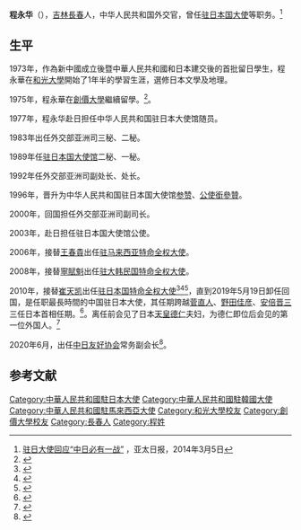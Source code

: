 {{Infobox officeholder
| 图像        = 
| 图像说明    = 
| 职务1       = [[中国驻日本大使列表|中华人民共和国驻日本大使]]
| 就任日期1   = 2010年3月
| 卸任日期1   = 2019年5月
| 前任1       = [[崔天凯|崔天凯]]
| 继任1       = [[孔铉佑|孔铉佑]]
| 职务2       = [[中国驻韩国/朝鲜大使列表|中华人民共和国驻韓國大使]]
| 就任日期2   = 2008年10月
| 卸任日期2   = 2010年3月
| 前任2       = [[宁赋魁|宁赋魁]]
| 继任2       = [[张鑫森|张鑫森]]
| 职务3       = [[中国驻马来西亚大使列表|中华人民共和国驻马来西亚大使]]
| 就任日期3   = 2006年8月
| 卸任日期3   = 2008年8月
| 前任3       = [[王春贵|王春贵]]
| 继任3       = [[刘健_(外交家)|刘健]]
| 姓名        = 程永华
| 原名        = 
| 出生日期    = {{birth year and age|1954|09}}
| 出生地点    = {{PRC}}吉林省长春市
| 逝世日期    = <!-- {{death date and age|}}（死亡在前，出生在后）{{death year and age| }} -->
| 逝世地点    = 
| 政党        = {{CPC}}
| 父母        = 
| 配偶        = <!--{{marriage|姓名|}} -->
| 子女        = 1
| 亲属        = 
| 信仰        = 
| 母校        = [[和光大學|和光大學]]<br>[[創價大學|創價大學]]
| 网站        = 
| 签名        = 
| 脚注        = 
}}
'''程永华'''（{{bd|1954年|9月||catIdx=Cheng程永华}}），[[吉林省|吉林]][[长春市|長春]]人，中华人民共和国外交官，曾任[[中华人民共和国驻日本国大使|驻日本国大使]]等职务。<ref>[http://www.apdnews.com/news/73625.html 驻日大使回应“中日必有一战”] {{webarchive|url=https://web.archive.org/web/20140305123147/http://www.apdnews.com/news/73625.html |date=2014-03-05 }}，亚太日报，2014年3月5日</ref>

==生平==
1973年，作為新中國成立後暨中華人民共和國和日本建交後的首批留日學生，程永華在[[和光大學|和光大學]]開始了1年半的學習生涯，選修日本文學及地理。

1975年，程永華在[[創價大學|創價大學]]繼續留學。<ref>{{cite web | url=http://china.huanqiu.com/News/fmprc/2015-04/6138569.html | title=駐日本大使程永華出席創價大學“週櫻”種植40週年紀念活動 | publisher=和讯网 | accessdate=April 9, 2015 | archive-date=2017-08-19 | archive-url=https://web.archive.org/web/20170819064253/http://china.huanqiu.com/News/fmprc/2015-04/6138569.html | dead-url=no }}</ref>。

1977年，程永华赴日担任中华人民共和国驻日本大使馆随员。

1983年出任外交部亚洲司三秘、二秘。

1989年任[[中國駐日大使館|驻日本国大使馆]]二秘、一秘。

1992年任外交部亚洲司副处长、处长。

1996年，晋升为中华人民共和国驻日本国大使馆[[参赞|参赞]]、[[公使銜參贊|公使銜參贊]]。

2000年，回国担任外交部亚洲司副司长。

2003年，赴日担任驻日本国大使馆公使。

2006年，接替[[王春貴|王春貴]]出任[[中国驻马来西亚大使列表|驻马来西亚特命全权大使]]。

2008年，接替[[寧賦魁|寧賦魁]]出任[[中国驻韩国/朝鲜大使列表|驻大韩民国特命全权大使]]。

2010年，接替[[崔天凯|崔天凯]]出任[[中国驻日本大使列表|驻日本国特命全权大使]]<ref>{{cite web | url=http://www.chinanews.com/gn/news/2010/03-01/2144079.shtml | title=中国新任驻日本国特命全权大使程永华抵日履新 | publisher=中国新闻网 | date=2010年3月1日 | accessdate=August 6, 2011 | archive-date=2013年10月5日 | archive-url=https://web.archive.org/web/20131005202735/http://www.chinanews.com/gn/news/2010/03-01/2144079.shtml | dead-url=no }}</ref><ref>{{cite web | url=http://www.china-embassy.or.jp/chn/sgxxs/t840304.htm | title=驻日本大使程永华接受《读卖新闻》专访 | publisher=中华人民共和国驻日本国大使馆 | date=2011-07-18 | accessdate=August 6, 2011 | archive-date=2011-07-21 | archive-url=https://web.archive.org/web/20110721020650/http://www.china-embassy.or.jp/chn/sgxxs/t840304.htm | dead-url=no }}</ref><ref>{{cite web | url=http://news.hexun.com/2011-08-05/132136131.html | title=驻日本大使程永华出席国新办、社科院与长崎县政府纪念辛亥革命100周年活动新闻发布会 | publisher=和讯网 | accessdate=August 6, 2011 | archive-url=https://web.archive.org/web/20131006123017/http://news.hexun.com/2011-08-05/132136131.html | archive-date=2013-10-06 | dead-url=yes }}</ref>，直到2019年5月19日卸任回国，是任职最長時間的中国驻日本大使，其任期跨越[[菅直人|菅直人]]、[[野田佳彦|野田佳彦]]、[[安倍晋三|安倍晋三]]三任日本首相任期。<ref>{{cite news|url=https://www3.nhk.or.jp/news/html/20190403/k10011871251000.html|title=在任期間は歴代最長の９年余 中国の程永華駐日大使 交代へ|publisher=NHK|date=2019-04-03|language=ja|access-date=2019-04-03|archive-url=https://web.archive.org/web/20190402223310/http://www3.nhk.or.jp/news/html/20190403/k10011871251000.html|archive-date=2019-04-02|dead-url=yes}}</ref>。离任前会见了日本[[天皇|天皇]][[德仁|德仁]]夫妇，为德仁即位后会见的第一位外国人。<ref>{{cite news|script-title = ja:両陛下、離任中国大使と面会|url = https://www.nikkei.com/article/DGXMZO44582910Z00C19A5CR8000/|publisher = [[日本經濟新聞|日本經濟新聞]]|date = 2019年5月9日|accessdate = 2019年5月14日|archive-date = 2019年5月13日|archive-url = https://web.archive.org/web/20190513160457/https://www.nikkei.com/article/DGXMZO44582910Z00C19A5CR8000/|dead-url = yes}}</ref>

2020年6月，出任[[中日友好协会|中日友好协会]]常务副会长<ref>{{cite web |title=前驻日大使程永华担任中日友好协会常务副会长 |url=https://www.thepaper.cn/newsDetail_forward_7865745 |website=澎湃新闻 |accessdate=2020-06-18 |date=2020-06-16 |archive-date=2020-06-19 |archive-url=https://web.archive.org/web/20200619081855/https://www.thepaper.cn/newsDetail_forward_7865745 |dead-url=no }}</ref>。

==参考文献==
<div class="references-small">
<references></references>
</div>

{{start box}}
{{s-dip}}
{{s-before|[[崔天凯|崔天凯]]}}
{{s-title|[[中国驻日本大使列表|中华人民共和国驻日本大使]]|2010年3月－2019年5月}}
{{s-after|[[孔铉佑|孔铉佑]]}}
{{s-before|[[宁赋魁|宁赋魁]]}}
{{s-title|[[中国驻韩国/朝鲜大使列表|中华人民共和国驻韓國大使]]|2008年10月－2010年3月}}
{{s-after|[[张鑫森|张鑫森]]}}
{{s-before|[[王春贵|王春贵]]}}
{{s-title|[[中国驻马来西亚大使列表|中华人民共和国驻马来西亚大使]]|2006年8月－2008年8月}}
{{s-after|[[刘健_(外交家)|刘健]]}}
{{end box}}
{{DEFAULTSORT:Cheng}}
[[Category:中華人民共和國駐日本大使|Category:中華人民共和國駐日本大使]]
[[Category:中華人民共和國駐韓國大使|Category:中華人民共和國駐韓國大使]]
[[Category:中華人民共和國駐馬來西亞大使|Category:中華人民共和國駐馬來西亞大使]]
[[Category:和光大學校友|Category:和光大學校友]]
[[Category:創價大學校友|Category:創價大學校友]]
[[Category:長春人|Category:長春人]]
[[Category:程姓|Category:程姓]]